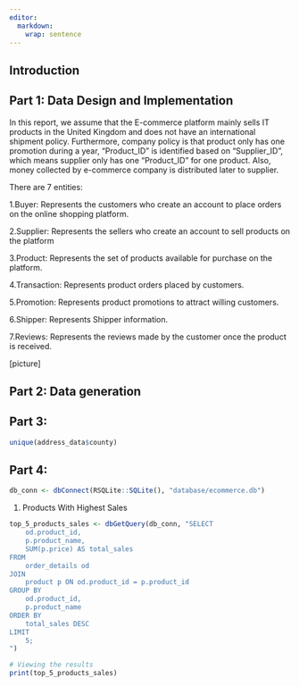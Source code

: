 ```yaml
---
editor: 
  markdown: 
    wrap: sentence
---
```


## Introduction

## Part 1: Data Design and Implementation

In this report, we assume that the E-commerce platform mainly sells IT products in the United Kingdom and does not have an international shipment policy.
Furthermore, company policy is that product only has one promotion during a year, “Product_ID” is identified based on “Supplier_ID”, which means supplier only has one “Product_ID” for one product.
Also, money collected by e-commerce company is distributed later to supplier.

There are 7 entities:

1.Buyer: Represents the customers who create an account to place orders on the online shopping platform.

2.Supplier: Represents the sellers who create an account to sell products on the platform

3.Product: Represents the set of products available for purchase on the platform.

4.Transaction: Represents product orders placed by customers.

5.Promotion: Represents product promotions to attract willing customers.

6.Shipper: Represents Shipper information.

7.Reviews: Represents the reviews made by the customer once the product is received.

\[picture\]

## Part 2: Data generation

## Part 3:


```r
unique(address_data$county)
```


## Part 4:

```r
db_conn <- dbConnect(RSQLite::SQLite(), "database/ecommerce.db")
```


1) Products With Highest Sales

```r
top_5_products_sales <- dbGetQuery(db_conn, "SELECT
    od.product_id,
    p.product_name,
    SUM(p.price) AS total_sales
FROM
    order_details od
JOIN
    product p ON od.product_id = p.product_id
GROUP BY
    od.product_id,
    p.product_name
ORDER BY
    total_sales DESC
LIMIT
    5;
")

# Viewing the results
print(top_5_products_sales)

```


